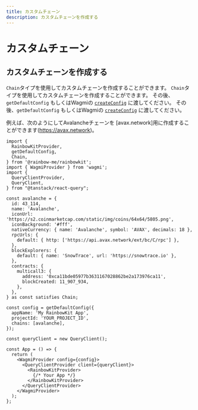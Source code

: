 ```yaml
---
title: カスタムチェーン
description: カスタムチェーンを作成する
---
```


# カスタムチェーン

## カスタムチェーンを作成する

`Chain`タイプを使用してカスタムチェーンを作成することができます。 `Chain`タイプを使用してカスタムチェーンを作成することができます。 その後、`getDefaultConfig` もしくはWagmiの [`createConfig`](https://wagmi.sh/core/api/createConfig#createconfig) に渡してください。 その後、`getDefaultConfig` もしくはWagmiの [`createConfig`](https://wagmi.sh/core/api/createConfig#createconfig) に渡してください。

例えば、次のようにしてAvalancheチェーンを [avax.network]用に作成することができます(https://avax.network)。

```tsx
import {
  RainbowKitProvider,
  getDefaultConfig,
  Chain,
} from '@rainbow-me/rainbowkit';
import { WagmiProvider } from 'wagmi';
import {
  QueryClientProvider,
  QueryClient,
} from "@tanstack/react-query";

const avalanche = {
  id: 43_114,
  name: 'Avalanche',
  iconUrl: 'https://s2.coinmarketcap.com/static/img/coins/64x64/5805.png',
  iconBackground: '#fff',
  nativeCurrency: { name: 'Avalanche', symbol: 'AVAX', decimals: 18 },
  rpcUrls: {
    default: { http: ['https://api.avax.network/ext/bc/C/rpc'] },
  },
  blockExplorers: {
    default: { name: 'SnowTrace', url: 'https://snowtrace.io' },
  },
  contracts: {
    multicall3: {
      address: '0xca11bde05977b3631167028862be2a173976ca11',
      blockCreated: 11_907_934,
    },
  },
} as const satisfies Chain;

const config = getDefaultConfig({
  appName: 'My RainbowKit App',
  projectId: 'YOUR_PROJECT_ID',
  chains: [avalanche],
});

const queryClient = new QueryClient();

const App = () => {
  return (
    <WagmiProvider config={config}>
      <QueryClientProvider client={queryClient}>
        <RainbowKitProvider>
          {/* Your App */}
        </RainbowKitProvider>
      </QueryClientProvider>
    </WagmiProvider>
  );
};
```
